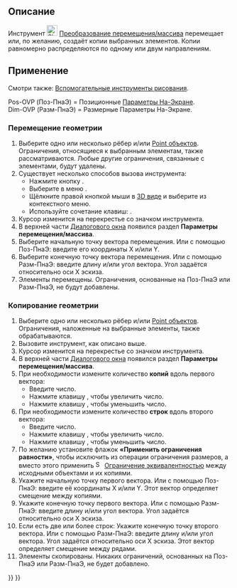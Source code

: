 <languages/>

{{Docnav/ru
|[[Sketcher_SelectVerticalAxis/ru|Выбрать вертикальную ось]]
|[[Sketcher_Rotate/ru|Поворот / полярное преобразование]]
|[[Sketcher_Workbench/ru|Скетчер]]
|IconL=Sketcher_SelectVerticalAxis.svg
|IconR=Sketcher_Rotate.svg
|IconC=Workbench_Sketcher.svg
}}

{{GuiCommand/ru
|Name=Sketcher Translate
|Name/ru=Скетчер Преобразование перемещения/массива
|MenuLocation=Эскиз → Инструменты эскиза → Преобразование перемещения/массива
|Workbenches=[[Sketcher_Workbench/ru|Скетчер]]
|Shortcut={{KEY|W}}
|Version=1.0
|SeeAlso=
}}

<span id="Description"></span>
== Описание ==

Инструмент [[Image:Sketcher_Translate.svg|24px]] [[Sketcher_Translate/ru|Преобразование перемещения/массива]] перемещает или, по желанию, создаёт копии выбранных элементов. Копии равномерно распределяются по одному или двум направлениям.

<span id="Usage"></span>
== Применение ==

Смотри также: [[Sketcher_Workbench/ru#Drawing_aids|Вспомогательные инструменты рисования]].

Pos-OVP (Поз-ПнаЭ) = Позиционные [[Sketcher_Preferences/ru#General|Параметры На-Экране]].<br>
Dim-OVP (Разм-ПнаЭ) = Размерные Параметры На-Экране.

<span id="Move_geometry"></span>
=== Перемещение геометрии ===

# Выберите одно или несколько рёбер и/или [[Sketcher_CreatePoint|Point объектов]]. Ограничения, относящиеся к выбранным элементам, также рассматриваются. Любые другие ограничения, связанные с элементами, будут удалены.
# Существует несколько способов вызова инструмента:
#* Нажмите кнопку {{Button|[[Image:Sketcher_Translate.svg|16px]] [[Sketcher_Translate/ru|Преобразование перемещения/массива]]}}.
#* Выберите в меню {{MenuCommand|Эскиз → Инструменты для эскиза → [[Image:Sketcher_Translate.svg|16px]] Преобразование перемещения/массива}}.
#* Щёлкните правой кнопкой мыши в [[3D_view/ru|3D виде]] и выберите {{MenuCommand|[[Image:Sketcher_Translate.svg|16px]] Преобразование перемещения/массива}} из контекстного меню.
#* Используйте сочетание клавиш: {{KEY|W}}.
# Курсор изменится на перекрестье со значком инструмента.
# В верхней части [[Sketcher_Dialog/ru|Диалогового окна]] появился раздел '''Параметры перемещения/массива'''.
# Выберите начальную точку вектора перемещения. Или с помощью Поз-ПнаЭ: введите его координаты X и/или Y.
# Выберите конечную точку вектора перемещения. Или с помощью Разм-ПнаЭ: введите длину и/или угол вектора. Угол задаётся относительно оси X эскиза.
# Элементы перемещены. Ограничения, основанные на Поз-ПнаЭ или Разм-ПнаЭ, не будут добавлены.

<span id="Copy_geometry"></span>
=== Копирование геометрии ===

# Выберите одно или несколько рёбер и/или [[Sketcher_CreatePoint|Point объектов]]. Ограничения, наложенные на выбранные элементы, также обрабатываются.
# Вызовите инструмент, как описано выше.
# Курсор изменится на перекрестье со значком инструмента.
# В верхней части [[Sketcher_Dialog/ru|Диалогового окна]] появился раздел '''Параметры перемещения/массива'''.
# При необходимости измените количество '''копий''' вдоль первого вектора:
#* Введите число.
#* Нажмите клавишу {{KEY|U}}, чтобы увеличить число.
#* Нажмите клавишу {{KEY|J}}, чтобы уменьшить число.
# При необходимости измените количество '''строк''' вдоль второго вектора:
#* Введите число.
#* Нажмите клавишу {{KEY|R}}, чтобы увеличить число.
#* Нажмите клавишу {{KEY|F}}, чтобы уменьшить число.
# По желанию установите флажок '''«Применить ограничения равности»''', чтобы исключить из операции ограничения размеров, а вместо этого применить [[Image:Sketcher_ConstrainEqual.svg|16px]] [[Sketcher_ConstrainEqual/ru|Ограничение эквивалентностью]] между исходными объектами и их копиями.
# Укажите начальную точку первого вектора. Или с помощью Поз-ПнаЭ: введите её координаты X и/или Y. Этот вектор определяет смещение между копиями.
# Укажите конечную точку первого вектора. Или с помощью Разм-ПнаЭ: введите длину и/или угол вектора. Угол задаётся относительно оси X эскиза.
# Если есть две или более строк: Укажите конечную точку второго вектора. Или с помощью Разм-ПнаЭ: введите длину и/или угол вектора. Угол задаётся относительно оси X эскиза. Этот вектор определяет смещение между рядами.
# Элементы скопированы. Никаких ограничений, основанных на Поз-ПнаЭ или Разм-ПнаЭ, не будет добавлено.


{{Docnav/ru
|[[Sketcher_SelectVerticalAxis/ru|Выбрать вертикальную ось]]
|[[Sketcher_Rotate/ru|Поворот / полярное преобразование]]
|[[Sketcher_Workbench/ru|Скетчер]]
|IconL=Sketcher_SelectVerticalAxis.svg
|IconR=Sketcher_Rotate.svg
|IconC=Workbench_Sketcher.svg
}}

{{Sketcher_Tools_navi{{#translation:}}}}
{{Userdocnavi{{#translation:}}}}